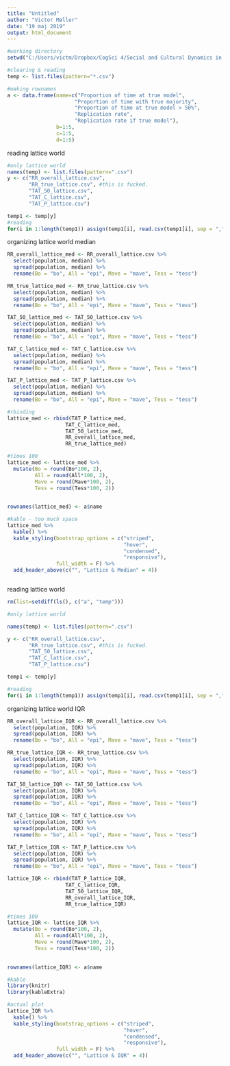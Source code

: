 ```yaml
---
title: "Untitled"
author: "Victor Møller"
date: "19 maj 2019"
output: html_document
---
```



```r

#working directory 
setwd("C:/Users/victm/Dropbox/CogSci 4/Social and Cultural Dynamics in Cognition/exam/CRUST-1/connectivity/results")

#clearing & reading 
temp <- list.files(pattern="*.csv")

#making rownames
a <- data.frame(name=c("Proportion of time at true model", 
                      "Proportion of time with true majority", 
                      "Proportion of time at true model > 50%",
                      "Replication rate",
                      "Replication rate if true model"), 
                b=1:5,
                c=1:5,
                d=1:5)

```

reading lattice world

```r
#only lattice world 
names(temp) <- list.files(pattern=".csv")
y <- c("RR_overall_lattice.csv",
       "RR_true_lattice.csv", #this is fucked. 
       "TAT_50_lattice.csv",
       "TAT_C_lattice.csv",
       "TAT_P_lattice.csv")

temp1 <- temp[y]
#reading 
for(i in 1:length(temp1)) assign(temp1[i], read.csv(temp1[i], sep = ","))


```

organizing lattice world median

```r
RR_overall_lattice_med <- RR_overall_lattice.csv %>%
  select(population, median) %>%
  spread(population, median) %>%
  rename(Bo = "bo", All = "epi", Mave = "mave", Tess = "tess")

RR_true_lattice_med <- RR_true_lattice.csv %>%
  select(population, median) %>%
  spread(population, median) %>%
  rename(Bo = "bo", All = "epi", Mave = "mave", Tess = "tess")

TAT_50_lattice_med <- TAT_50_lattice.csv %>%
  select(population, median) %>%
  spread(population, median) %>%
  rename(Bo = "bo", All = "epi", Mave = "mave", Tess = "tess")

TAT_C_lattice_med <- TAT_C_lattice.csv %>%
  select(population, median) %>%
  spread(population, median) %>%
  rename(Bo = "bo", All = "epi", Mave = "mave", Tess = "tess")

TAT_P_lattice_med <- TAT_P_lattice.csv %>%
  select(population, median) %>%
  spread(population, median) %>%
  rename(Bo = "bo", All = "epi", Mave = "mave", Tess = "tess")

#rbinding 
lattice_med <- rbind(TAT_P_lattice_med,
                   TAT_C_lattice_med,
                   TAT_50_lattice_med,
                   RR_overall_lattice_med,
                   RR_true_lattice_med)

#times 100
lattice_med <- lattice_med %>%
  mutate(Bo = round(Bo*100, 2),
         All = round(All*100, 2),
         Mave = round(Mave*100, 2),
         Tess = round(Tess*100, 2)) 
  

rownames(lattice_med) <- a$name

#kable - too much space 
lattice_med %>%
  kable() %>%
  kable_styling(bootstrap_options = c("striped", 
                                      "hover", 
                                      "condensed", 
                                      "responsive"),
                full_width = F) %>%
  add_header_above(c("", "Lattice & Median" = 4))



```

reading lattice world

```r

rm(list=setdiff(ls(), c("a", "temp")))

#only lattice world 

names(temp) <- list.files(pattern=".csv")

y <- c("RR_overall_lattice.csv",
       "RR_true_lattice.csv", #this is fucked. 
       "TAT_50_lattice.csv",
       "TAT_C_lattice.csv",
       "TAT_P_lattice.csv")

temp1 <- temp[y]

#reading 
for(i in 1:length(temp1)) assign(temp1[i], read.csv(temp1[i], sep = ","))


```

organizing lattice world IQR

```r
RR_overall_lattice_IQR <- RR_overall_lattice.csv %>%
  select(population, IQR) %>%
  spread(population, IQR) %>%
  rename(Bo = "bo", All = "epi", Mave = "mave", Tess = "tess")

RR_true_lattice_IQR <- RR_true_lattice.csv %>%
  select(population, IQR) %>%
  spread(population, IQR) %>%
  rename(Bo = "bo", All = "epi", Mave = "mave", Tess = "tess")

TAT_50_lattice_IQR <- TAT_50_lattice.csv %>%
  select(population, IQR) %>%
  spread(population, IQR) %>%
  rename(Bo = "bo", All = "epi", Mave = "mave", Tess = "tess")

TAT_C_lattice_IQR <- TAT_C_lattice.csv %>%
  select(population, IQR) %>%
  spread(population, IQR) %>%
  rename(Bo = "bo", All = "epi", Mave = "mave", Tess = "tess")

TAT_P_lattice_IQR <- TAT_P_lattice.csv %>%
  select(population, IQR) %>%
  spread(population, IQR) %>%
  rename(Bo = "bo", All = "epi", Mave = "mave", Tess = "tess")

lattice_IQR <- rbind(TAT_P_lattice_IQR,
                   TAT_C_lattice_IQR,
                   TAT_50_lattice_IQR,
                   RR_overall_lattice_IQR,
                   RR_true_lattice_IQR)

#times 100
lattice_IQR <- lattice_IQR %>%
  mutate(Bo = round(Bo*100, 2),
         All = round(All*100, 2),
         Mave = round(Mave*100, 2),
         Tess = round(Tess*100, 2)) 
  

rownames(lattice_IQR) <- a$name

#kable 
library(knitr)
library(kableExtra)

#actual plot
lattice_IQR %>%
  kable() %>%
  kable_styling(bootstrap_options = c("striped",
                                      "hover", 
                                      "condensed", 
                                      "responsive"),
                full_width = F) %>%
  add_header_above(c("", "Lattice & IQR" = 4))

```
